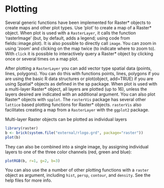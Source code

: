 # Plotting

Several generic functions have been implemented for Raster* objects to create maps and other plot types. Use 'plot' to create a map of a Raster* object. When plot is used with a `RasterLayer`, it calls the function 'rasterImage' (but, by default, adds a legend; using code from fields::image.plot). It is also possible to directly call `image`. You can zoom in using 'zoom' and clicking on the map twice (to indicate where to zoom to). With `click` it is possible to interactively query a Raster* object by clicking once or several times on a map plot.

After plotting a `RasterLayer` you can add vector type spatial data (points, lines, polygons). You can do this with functions points, lines, polygons if you are using the basic R data structures or plot(object, add=TRUE) if you are using Spatial* objects as defined in the sp package. When plot is used with a multi-layer Raster* object, all layers are plotted (up to 16), unless the layers desired are indicated with an additional argument. You can also plot Raster* objects with `spplot`. The `rasterVis` package has several other `lattice` based plotting functions for Raster* objects. `rasterVis` also facilitates creating a map from a `RasterLayer` with the `ggplot2` package.

Multi-layer Raster objects can be plotted as individual layers
```r
library(raster)
b <- brick(system.file("external/rlogo.grd", package="raster"))
plot(b)
```

They can also be combined into a single image, by assigning individual layers to one of the three color channels (red, green and blue):
```r
plotRGB(b, r=1, g=2, b=3)
```

You can also use the a number of other plotting functions with a `raster` object as argument, including `hist`, `persp`, `contour`, and `density`. See the help files for more info. 


